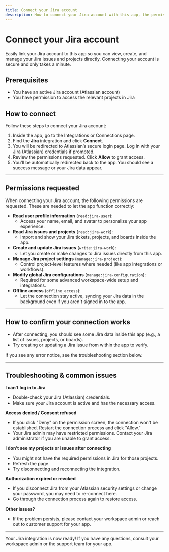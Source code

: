 ```yaml
---
title: Connect your Jira account
description: How to connect your Jira account with this app, the permissions required, and how to resolve common issues.
---
```


# Connect your Jira account

Easily link your Jira account to this app so you can view, create, and manage your Jira issues and projects directly. Connecting your account is secure and only takes a minute.

## Prerequisites

- You have an active Jira account (Atlassian account)
- You have permission to access the relevant projects in Jira

## How to connect

Follow these steps to connect your Jira account:

1. Inside the app, go to the Integrations or Connections page.
2. Find the **Jira** integration and click **Connect**.
3. You will be redirected to Atlassian’s secure login page. Log in with your Jira (Atlassian) credentials if prompted.
4. Review the permissions requested. Click **Allow** to grant access.
5. You’ll be automatically redirected back to the app. You should see a success message or your Jira data appear.

---

## Permissions requested

When connecting your Jira account, the following permissions are requested. These are needed to let the app function correctly:

- **Read user profile information** (`read:jira-user`):
  - Access your name, email, and avatar to personalize your app experience.
- **Read Jira issues and projects** (`read:jira-work`):
  - Import and show your Jira tickets, projects, and boards inside the app.
- **Create and update Jira issues** (`write:jira-work`):
  - Let you create or make changes to Jira issues directly from this app.
- **Manage Jira project settings** (`manage:jira-project`):
  - Control project-level features where needed (like app integrations or workflows).
- **Modify global Jira configurations** (`manage:jira-configuration`):
  - Required for some advanced workspace-wide setup and integrations.
- **Offline access** (`offline_access`):
  - Let the connection stay active, syncing your Jira data in the background even if you aren't signed in to the app.

---

## How to confirm your connection works

- After connecting, you should see some Jira data inside this app (e.g., a list of issues, projects, or boards).
- Try creating or updating a Jira issue from within the app to verify.

If you see any error notice, see the troubleshooting section below.

---

## Troubleshooting & common issues

**I can’t log in to Jira**

- Double-check your Jira (Atlassian) credentials.
- Make sure your Jira account is active and has the necessary access.

**Access denied / Consent refused**

- If you click "Deny" on the permission screen, the connection won't be established. Restart the connection process and click "Allow." 
- Your Jira admin may have restricted permissions. Contact your Jira administrator if you are unable to grant access.

**I don’t see my projects or issues after connecting**

- You might not have the required permissions in Jira for those projects.
- Refresh the page.
- Try disconnecting and reconnecting the integration.

**Authorization expired or revoked**

- If you disconnect Jira from your Atlassian security settings or change your password, you may need to re-connect here.
- Go through the connection process again to restore access.

**Other issues?**

- If the problem persists, please contact your workspace admin or reach out to customer support for your app.

---

Your Jira integration is now ready! If you have any questions, consult your workspace admin or the support team for your app.